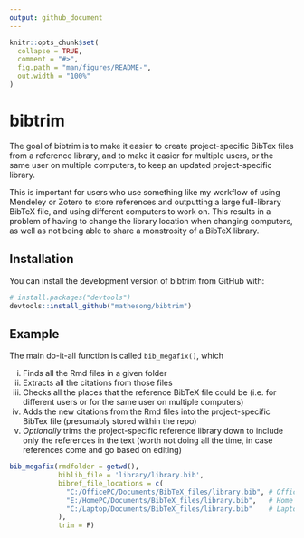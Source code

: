 ```yaml
---
output: github_document
---
```


<!-- README.md is generated from README.Rmd. Please edit that file -->

```r
knitr::opts_chunk$set(
  collapse = TRUE,
  comment = "#>",
  fig.path = "man/figures/README-",
  out.width = "100%"
)
```

# bibtrim

The goal of bibtrim is to make it easier to create project-specific BibTex files from a reference library, and to make it easier for multiple users, or the same user on multiple computers, to keep an updated project-specific library. 

This is important for users who use something like my workflow of using Mendeley or Zotero to store references and outputting a large full-library BibTeX file, and using different computers to work on. This results in a problem of having to change the library location when changing computers, as well as not being able to share a monstrosity of a BibTeX library.



## Installation

You can install the development version of bibtrim from GitHub with:

``` r
# install.packages("devtools")
devtools::install_github("mathesong/bibtrim")
```

## Example

The main do-it-all function is called `bib_megafix()`, which

i) Finds all the Rmd files in a given folder
ii) Extracts all the citations from those files
iii) Checks all the places that the reference BibTeX file could be (i.e. for different users or for the same user on multiple computers)
iv) Adds the new citations from the Rmd files into the project-specific BibTex file (presumably stored within the repo)
v) _Optionally_ trims the project-specific reference library down to include only the references in the text (worth not doing all the time, in case references come and go based on editing)

```r
bib_megafix(rmdfolder = getwd(),
            biblib_file = 'library/library.bib',
            bibref_file_locations = c(
              "C:/OfficePC/Documents/BibTeX_files/library.bib", # Office
              "E:/HomePC/Documents/BibTeX_files/library.bib",   # Home
              "C:/Laptop/Documents/BibTeX_files/library.bib"    # Laptop
            ), 
            trim = F)
```

